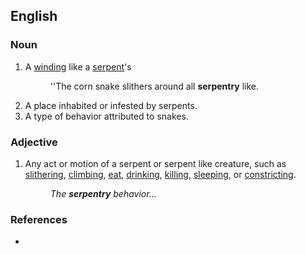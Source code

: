 ==English==

===Noun===
{{en-noun|serpentries}}

# A [[winding]] like a [[serpent]]'s
#:''The corn snake slithers around all '''serpentry''' like.
# A place inhabited or infested by serpents.  
# A type of behavior attributed to snakes.  

===Adjective===
{{en-adj}}

# Any act or motion of a serpent or serpent like creature, such as [[slithering]], [[climbing]], [[eat]], [[drinking]], [[killing]], [[sleeping]], or [[constricting]].
#:''The '''serpentry''' behavior...''

===References===
*{{R:Webster 1913}}